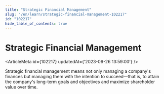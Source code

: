 ```yaml
---
title: "Strategic Financial Management"
slug: "/en/learn/strategic-financial-management-102217"
id: "102217"
hide_table_of_contents: true
---
```



# Strategic Financial Management

<ArticleMeta id={102217} updatedAt={'2023-09-26 13:59:00'} />
<div className='border-solid border-b border-t-0 my-4 border-[var(--ifm-color-gray-300)]' />

Strategic financial management means not only managing a company's finances but managing them with the intention to succeed—that is, to attain the company's long-term goals and objectives and maximize shareholder value over time.
